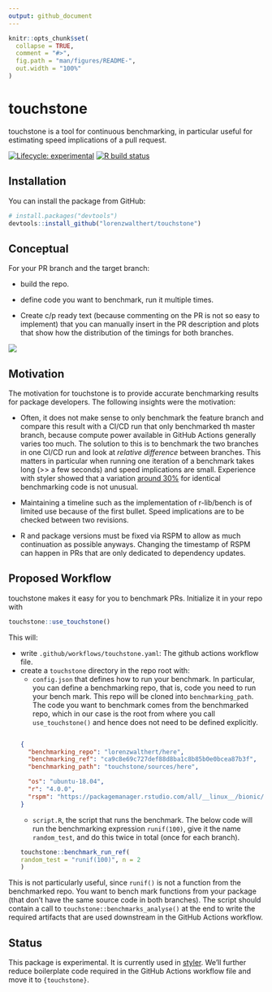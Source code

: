 ```yaml
---
output: github_document
---
```



```r
knitr::opts_chunk$set(
  collapse = TRUE,
  comment = "#>",
  fig.path = "man/figures/README-",
  out.width = "100%"
)
```

# touchstone

touchstone is a tool for continuous benchmarking, in particular useful for 
estimating speed implications of a pull request.

<!-- badges: start -->
[![Lifecycle: experimental](https://img.shields.io/badge/lifecycle-experimental-orange.svg)](https://www.tidyverse.org/lifecycle/#experimental)
[![R build
status](https://github.com/lorenzwalthert/touchstone/workflows/R-CMD-check/badge.svg)](https://github.com/lorenzwalthert/touchstone/actions)
<!-- badges: end -->

## Installation

You can install the package from GitHub:

``` r
# install.packages("devtools")
devtools::install_github("lorenzwalthert/touchstone")
```

## Conceptual 

For your PR branch and the target branch: 

* build the repo.

* define code you want to benchmark, run it multiple times.

* Create c/p ready text (because commenting on the PR is not so easy to 
  implement) that you can manually insert in the PR description and plots that
  show how the distribution of the timings for both branches.
  
![](man/figures/screenshot-pr-comment.png)



## Motivation

The motivation for touchstone is to provide accurate benchmarking results for
package developers. The following insights were the motivation:

* Often, it does not make sense to only benchmark the feature branch and compare
  this result with a CI/CD run that only benchmarked th master branch, because
  compute power available in GitHub Actions generally varies too much. The
  solution to this is to benchmark the two branches in one CI/CD run and look at
  *relative difference* between branches. This matters in particular when
  running one iteration of a benchmark takes long (>> a few seconds) and speed
  implications are small. Experience with styler showed that a variation [around
  30%](https://github.com/r-lib/styler/pull/679) for identical benchmarking code
  is not unusual.

* Maintaining a timeline such as the implementation of r-lib/bench is of limited
  use because of the first bullet. Speed implications are to be checked between
  two revisions.

* R and package versions must be fixed via RSPM to allow as much continuation as
  possible anyways. Changing the timestamp of RSPM can happen in PRs that are
  only dedicated to dependency updates.

## Proposed Workflow

touchstone makes it easy for you to benchmark PRs. Initialize it in your repo
with

```r
touchstone::use_touchstone()
```

This will: 

- write `.github/workflows/touchstone.yaml`: The github actions workflow file.
- create a `touchstone` directory in the repo root with:
  * `config.json` that defines how to run your benchmark. In particular, you
    can define a benchmarking repo, that is, code you need to run your bench 
    mark. This repo will be cloned into `benchmarking_path`. The code you want 
    to benchmark comes from the benchmarked repo, which 
    in our case is the root from where you call `use_touchstone()` and hence 
    does not need to be defined explicitly.

  ```json
  
  {
    "benchmarking_repo": "lorenzwalthert/here",
    "benchmarking_ref": "ca9c8e69c727def88d8ba1c8b85b0e0bcea87b3f",
    "benchmarking_path": "touchstone/sources/here",
  
    "os": "ubuntu-18.04",
    "r": "4.0.0",
    "rspm": "https://packagemanager.rstudio.com/all/__linux__/bionic/291"
  }
  
  ```
  * `script.R`, the script that runs the benchmark. The below
  code will run the benchmarking expression `runif(100)`, give it the name
  `random_test`, and do this twice in total (once for each branch).
  
  ```r
touchstone::benchmark_run_ref(
  random_test = "runif(100)", n = 2
)
  ```

This is not particularly useful, since `runif()` is not a function from the
benchmarked repo. You want to bench mark functions from your package (that don't
have the same source code in both branches). The script should contain a call to
`touchstone::benchmarks_analyse()` at the end to write the required artifacts
that are used downstream in the GitHub Actions workflow.



## Status

This package is experimental. It is currently used in [styler](https://github.com/r-lib/styler/blob/master/.github/workflows/benchmarking.yaml). We'll further reduce boilerplate code required in the GitHub Actions workflow 
file and move it to `{touchstone}`.
